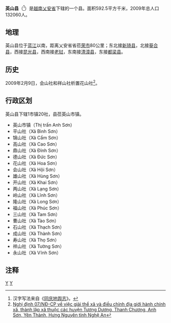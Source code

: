 {{Infobox Settlement
|name                   = 英山县
|settlement_type        = 县
|official_name          = 
|other_name             = 
|native_name            = {{lang|vi|Huyện Anh Sơn}}
|nickname               = 
|motto                  = 
|image_skyline          = 
|imagesize              = 
|image_caption          = 
|image_flag             = 
|flag_size              = 
|image_seal             = 
|seal_size              = 
|image_shield           = 
|shield_size            = 
|image_blank_emblem     = 
|blank_emblem_size      = 
|image_map              = {{Infobox mapframe|frame-width=250|zoom=10}}
|mapsize                = 
|map_caption            = 
|image_map1             = 
|mapsize1               = 
|map_caption1           = 
|pushpin_map            = Vietnam
|pushpin_label_position = bottom
|pushpin_map_caption    = 
|pushpin_map1           = 
|pushpin_label_position1= 
|pushpin_map_caption1   = 
|subdivision_type       = 国家
|subdivision_name       = {{flag|Vietnam}}
|subdivision_type1      = [[越南行政区划|省]]
|subdivision_name1      = [[乂安省|乂安省]]
|subdivision_type2      = 行政区划
|subdivision_name2      = 1市镇20社
|subdivision_type3      = 
|subdivision_name3      = 
|seat_type              = 县莅
|seat                   = {{link-vi|英山市镇|Anh Sơn (thị trấn)}}
|government_type        = 
|leader_title           = 
|leader_name            = 
|leader_title1          = 
|leader_name1           = 
|established_title      = 
|established_date       = 
|area_magnitude         = 
|unit_pref              = 
|area_footnotes         = 
|area_total_km2         = 592.5
|area_land_km2          = 
|area_water_km2         = 
|area_water_percent     = 
|area_urban_km2         = 
|area_metro_km2         = 
|population_as_of       = 2009年
|population_footnotes   = 
|population_note        = 
|population_total       = 132060
|population_density_km2 = auto
|population_metro             = 
|population_density_metro_km2 = 
|population_urban             = 
|population_density_urban_km2 = 
|timezone               = [[越南标准时间|越南标准时间]]
|utc_offset             = +7
|elevation_footnotes    = 
|elevation_m            = 
|coor_type              = 
|coordinates            = 
|postal_code_type       = 
|postal_code            = 
|area_code              = 
|website                = [http://anhson.nghean.gov.vn 英山县电子信息门户网站]
|footnotes              = 
}}
'''英山县'''（{{vie|v='''Huyện Anh Sơn'''|hn=縣英山}}<ref>汉字写法来自《[[同庆地舆志|同庆地舆志]]》。</ref>）是[[越南|越南]][[乂安省|乂安省]]下辖的一个县。面积592.5平方千米，2009年总人口132060人。

==地理==
英山县位于[[蓝江|蓝江]]以南，距离乂安省省莅[[荣市|荣市]]80公里；东北接[[新琦县|新琦县]]，北接[[葵合县|葵合县]]，西接[[昆光县|昆光县]]，西南接[[老挝|老挝]]，东南接[[清漳县|清漳县]]，东接[[都梁县_(越南)|都梁县]]。

==历史==
2009年2月9日，会山社和祥山社析置花山社<ref>[https://thuvienphapluat.vn/van-ban/Bo-may-hanh-chinh/Nghi-dinh-07-ND-CP-giai-the-dieu-chinh-dia-gioi-xa-thanh-lap-thuoc-huyen-Tuong-Duong-Thanh-Chuong-Anh-Son-Yen-Thanh-Hung-Nguyen-Nghe-An-85066.aspx Nghị định 07/NĐ-CP về việc giải thể xã và điều chỉnh địa giới hành chính xã, thành lập xã thuộc các huyện Tương Dương, Thanh Chương, Anh Sơn, Yên Thành, Hưng Nguyên tỉnh Nghệ An]</ref>。

==行政区划==
英山县下辖1市镇20社，县莅英山市镇。
*英山市镇（Thị trấn Anh Sơn）
*平山社（Xã Bình Sơn）
*锦山社（Xã Cẩm Sơn）
*高山社（Xã Cao Sơn）
*鼎山社（Xã Đỉnh Sơn）
*德山社（Xã Đức Sơn）
*花山社（Xã Hoa Sơn）
*会山社（Xã Hội Sơn）
*雄山社（Xã Hùng Sơn）
*开山社（Xã Khai Sơn）
*两山社（Xã Lạng Sơn）
*岭山社（Xã Lĩnh Sơn）
*隆山社（Xã Long Sơn）
*福山社（Xã Phúc Sơn）
*三山社（Xã Tam Sơn）
*曹山社（Xã Tào Sơn）
*石山社（Xã Thạch Sơn）
*成山社（Xã Thành Sơn）
*寿山社（Xã Thọ Sơn）
*祥山社（Xã Tường Sơn）
*永山社（Xã Vĩnh Sơn）

==注释==
{{reflist}}
{{乂安省行政区划}}
{{越南北中部之县市镇区域划分}}

[[Category:越南县份|Y]]
[[Category:乂安省|Y]]